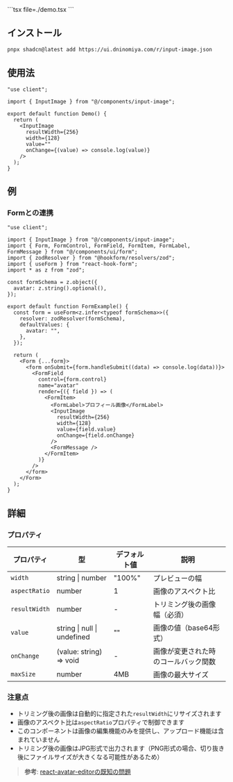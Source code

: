 
<DemoCanvas>
  <DemoPreview>
    <Demo />
  </DemoPreview>
  <DemoCode>
    ```tsx file=./demo.tsx
    ```
  </DemoCode>
</DemoCanvas>

## インストール

```bash
pnpx shadcn@latest add https://ui.dninomiya.com/r/input-image.json
```

## 使用法

```tsx
"use client";

import { InputImage } from "@/components/input-image";

export default function Demo() {
  return (
    <InputImage
      resultWidth={256}
      width={128}
      value=""
      onChange={(value) => console.log(value)}
    />
  );
}
```

## 例

### Formとの連携

```tsx
"use client";

import { InputImage } from "@/components/input-image";
import { Form, FormControl, FormField, FormItem, FormLabel, FormMessage } from "@/components/ui/form";
import { zodResolver } from "@hookform/resolvers/zod";
import { useForm } from "react-hook-form";
import * as z from "zod";

const formSchema = z.object({
  avatar: z.string().optional(),
});

export default function FormExample() {
  const form = useForm<z.infer<typeof formSchema>>({
    resolver: zodResolver(formSchema),
    defaultValues: {
      avatar: "",
    },
  });

  return (
    <Form {...form}>
      <form onSubmit={form.handleSubmit((data) => console.log(data))}>
        <FormField
          control={form.control}
          name="avatar"
          render={({ field }) => (
            <FormItem>
              <FormLabel>プロフィール画像</FormLabel>
              <InputImage
                resultWidth={256}
                width={128}
                value={field.value}
                onChange={field.onChange}
              />
              <FormMessage />
            </FormItem>
          )}
        />
      </form>
    </Form>
  );
}
```

## 詳細

### プロパティ

| プロパティ | 型 | デフォルト値 | 説明 |
|-----------|----|------------|------|
| `width` | string \| number | "100%" | プレビューの幅 |
| `aspectRatio` | number | 1 | 画像のアスペクト比 |
| `resultWidth` | number | - | トリミング後の画像幅（必須） |
| `value` | string \| null \| undefined | "" | 画像の値（base64形式） |
| `onChange` | (value: string) => void | - | 画像が変更された時のコールバック関数 |
| `maxSize` | number | 4MB | 画像の最大サイズ |

### 注意点

- トリミング後の画像は自動的に指定された`resultWidth`にリサイズされます
- 画像のアスペクト比は`aspectRatio`プロパティで制御できます
- このコンポーネントは画像の編集機能のみを提供し、アップロード機能は含まれていません
- トリミング後の画像はJPG形式で出力されます（PNG形式の場合、切り抜き後にファイルサイズが大きくなる可能性があるため）

> **参考**: [react-avatar-editorの既知の問題](https://github.com/mosch/react-avatar-editor/issues/172)